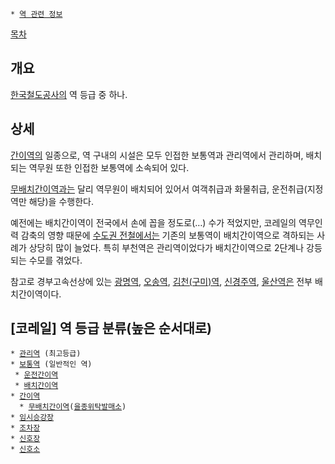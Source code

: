 * [[역 관련 정보]]

{{{+1 配置簡易驛}}}

[[목차]]
== 개요 ==
[[한국철도공사]]의 역 등급 중 하나.

== 상세 ==
[[간이역]]의 일종으로, 역 구내의 시설은 모두 인접한 보통역과 관리역에서 관리하며, 배치되는 역무원 또한 인접한 보통역에 소속되어 있다.

[[무배치간이역]]과는 달리 역무원이 배치되어 있어서 여객취급과 화물취급, 운전취급(지정역만 해당)을 수행한다.

예전에는 배치간이역이 전국에서 손에 꼽을 정도로(…) 수가 적었지만, 코레일의 역무인력 감축의 영향 때문에 [[수도권 전철]]에서는 기존의 보통역이 배치간이역으로 격하되는 사례가 상당히 많이 늘었다. 특히 부천역은 관리역이었다가 배치간이역으로 2단계나 강등되는 수모를 겪었다.

참고로 경부고속선상에 있는 [[광명역(경부고속선)|광명역]], [[오송역]], [[김천(구미)역]], [[신경주역]], [[울산역]]은 전부 배치간이역이다.

== [코레일] 역 등급 분류(높은 순서대로) ==
 * [[관리역]] (최고등급)
 * [[보통역]] (일반적인 역)
  * [[운전간이역]] 
  * [[배치간이역]] 
 * [[간이역]]
   * [[무배치간이역]]([[을종위탁발매소]])
 * [[임시승강장]] 
 * [[조차장]] 
 * [[신호장]] 
 * [[신호소]] 
